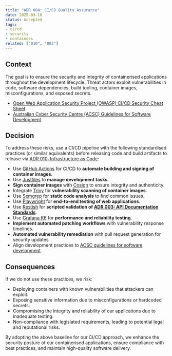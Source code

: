 ```yaml
---
title: "ADR 004: CI/CD Quality Assurance"
date: 2025-03-10
status: Accepted
tags:
- ci/cd
- security
- containers
related: ["010", "003"]
---
```


## Context

The goal is to ensure the security and integrity of containerised applications throughout the development lifecycle. Threat actors exploit vulnerabilities in code, software dependencies, build tooling, container images, misconfigurations, and exposed secrets.

- [Open Web Application Security Project (OWASP) CI/CD Security Cheat Sheet](https://cheatsheetseries.owasp.org/cheatsheets/CI_CD_Security_Cheat_Sheet.html)
- [Australian Cyber Security Centre (ACSC) Guidelines for Software Development](https://www.cyber.gov.au/resources-business-and-government/essential-cyber-security/ism/cyber-security-guidelines/guidelines-software-development)

## Decision

To address these risks, use a CI/CD pipeline with the following standardised practices (or similar equivalents) before releasing code and build artifacts to release via [ADR 010: Infrastructure as Code](../operations/010-configmgmt.qmd):

- Use [GitHub Actions](https://docs.github.com/en/actions/about-github-actions/understanding-github-actions) for CI/CD to **automate building and signing of container images**.
- Use [Justfiles](https://just.systems/man/en/) to **manage development tasks**.
- **Sign container images** with [Cosign](https://github.com/sigstore/cosign) to ensure integrity and authenticity.
- Integrate [Trivy](https://trivy.dev/latest/docs/target/container_image/) for **vulnerability scanning of container images**.
- Use [Semgrep](https://semgrep.dev/docs/getting-started/quickstart) for **static code analysis** to find common issues.
- Use [Playwright](https://playwright.dev/docs/intro) for **end-to-end testing of web applications**.
- Use [Restish](https://rest.sh/#/guide) for **scripted validation of [ADR 003: API Documentation Standards](../development/003-apis.qmd)**.
- Use [Grafana K6](https://grafana.com/docs/k6/latest/get-started/write-your-first-test/) for **performance and reliability testing**.
- **Implement automated patching workflows** with vulnerability response timelines.
- **Automated vulnerability remediation** with pull request generation for security updates.
- Align development practices to [ACSC guidelines for software development](https://www.cyber.gov.au/resources-business-and-government/essential-cyber-security/ism/cyber-security-guidelines/guidelines-software-development).

## Consequences

If we do not use these practices, we risk:

- Deploying containers with known vulnerabilities that attackers can exploit.
- Exposing sensitive information due to misconfigurations or hardcoded secrets.
- Compromising the integrity and reliability of our applications due to inadequate testing.
- Non-compliance with legislated requirements, leading to potential legal and reputational risks.

By adopting the above baseline for our CI/CD approach, we enhance the security posture of our containerised applications, ensure compliance with best practices, and maintain high-quality software delivery.
